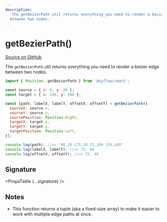 ```yaml
---
description:
  'The getBezierPath util returns everything you need to render a bezier edge
  between two nodes.'
---
```



# getBezierPath()

[Source on GitHub](https://github.com/xyflow/xyflow/blob/main/packages/system/src/utils/edges/bezier-edge.ts/#L95)

The `getBezierPath` util returns everything you need to render a bezier edge
between two nodes.

```js
import { Position, getBezierPath } from '@xyflow/react';

const source = { x: 0, y: 20 };
const target = { x: 150, y: 100 };

const [path, labelX, labelY, offsetX, offsetY] = getBezierPath({
  sourceX: source.x,
  sourceY: source.y,
  sourcePosition: Position.Right,
  targetX: target.x,
  targetY: target.y,
  targetPosition: Position.Left,
});

console.log(path); //=> "M0,20 C75,20 75,100 150,100"
console.log(labelX, labelY); //=> 75, 60
console.log(offsetX, offsetY); //=> 75, 40
```

## Signature

<PropsTable {...signature} />

## Notes

- This function returns a tuple (aka a fixed-size array) to make it easier to
  work with multiple edge paths at once.
